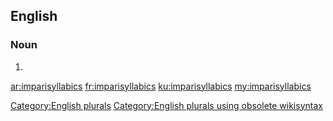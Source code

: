 ==English==

===Noun===
{{head|en}}

# {{plural of|imparisyllabic}}

[[Category:English plurals]][[Category:English plurals using obsolete wikisyntax]]

[[ar:imparisyllabics]]
[[fr:imparisyllabics]]
[[ku:imparisyllabics]]
[[my:imparisyllabics]]